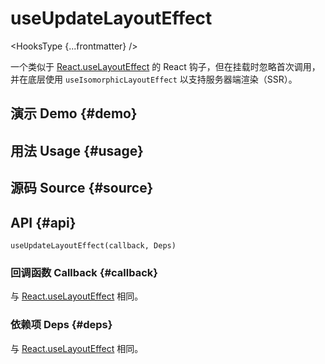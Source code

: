 # useUpdateLayoutEffect


<HooksType {...frontmatter} />

一个类似于 [React.useLayoutEffect](https://react.dev/reference/react/useLayoutEffect) 的 React 钩子，但在挂载时忽略首次调用，并在底层使用 `useIsomorphicLayoutEffect` 以支持服务器端渲染（SSR）。

## 演示 Demo \{#demo}


<App />

## 用法 Usage \{#usage}



## 源码 Source \{#source}


<Source />

## API \{#api}

```tsx
useUpdateLayoutEffect(callback, Deps)
```

### 回调函数 Callback \{#callback}

与 [React.useLayoutEffect](https://react.dev/reference/react/useLayoutEffect) 相同。

### 依赖项 Deps \{#deps}

与 [React.useLayoutEffect](https://react.dev/reference/react/useLayoutEffect) 相同。

